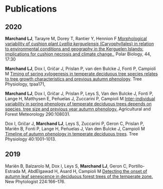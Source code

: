 #   
#   
# __Publications__


## __2020__


__Marchand LJ__, Tarayre M, Dorey T, Rantier Y, Hennion F [Morphological variability of cushion plant _Lyallia kerguelensis_ (Caryophyllales) in relation to environmental conditions and geography in the Kerguelen Islands: implications for cushion necrosis and climate change.](https://doi.org/10.1007/s00300-020-02768-2), Polar Biology, 44, 17:30



__Marchand LJ__, Dox I, Gričar J, Prislan P, van den Bulcke J, Fonti P, Campioli M [Timing of spring xylogenesis in temperate deciduous tree species relates to tree growth characteristics and previous autumn phenology](https://doi.org/10.1093/treephys/tpaa171). Tree Physiology, tpaa171,

__Marchand LJ__, Dox I, Gričar J, Prislan P, Leys S, Van den Bulcke J, Fonti P, Lange H, Matthysen E, Peñuelas J, Zuccarini P, Campioli M [Inter-individual variability in spring phenology of temperate deciduous trees depends on species, tree size and previous year autumn phenology.](https://doi.org/10.1016/j.agrformet.2020.108031) Agricultural and Forest Meteorology 290:108031.


Dox I, Gričar J, __Marchand LJ__, Leys S, Zuccarini P, Geron C, Prislan P, Mariën B, Fonti P, Lange H, Peñuelas J, Van den Bulcke J, Campioli M [Timeline of autumn phenology in temperate deciduous trees](https://doi.org/10.1093/treephys/tpaa058). Tree Physiology 40:1001–1013.


## __2019__

Mariën B, Balzarolo M, Dox I, Leys S, __Marchand LJ__, Geron C, Portillo-Estrada M, AbdElgawad H, Asard H, Campioli M [Detecting the onset of autumn leaf senescence in deciduous forest trees of the temperate zone.](https://doi.org/10.1111/nph.15991) New Phytologist 224:166–176. 


